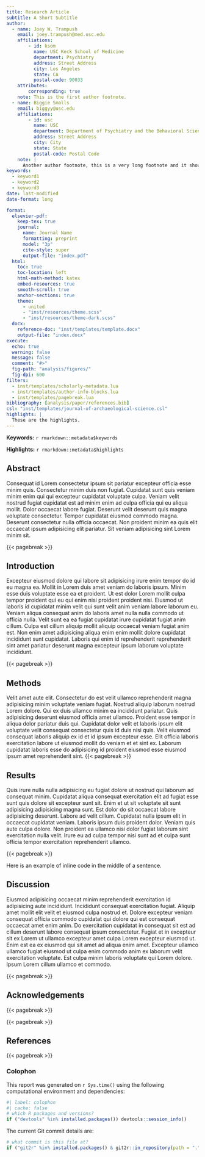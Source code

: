 ```yaml
---
title: Research Article
subtitle: A Short Subtitle
author:
  - name: Joey W. Trampush
    email: joey.trampush@med.usc.edu
    affiliations: 
        - id: ksom
          name: USC Keck School of Medicine
          department: Psychiatry
          address: Street Address
          city: Los Angeles
          state: CA
          postal-code: 90033
    attributes:
        corresponding: true
    note: This is the first author footnote.
  - name: Biggie Smalls
    email: biggyy@usc.edu
    affiliations:
        - id: usc
          name: USC
          department: Department of Psychiatry and the Behavioral Sciences
          address: Street Address
          city: City
          state: State
          postal-code: Postal Code
    note: |
      Another author footnote, this is a very long footnote and it should be a really long footnote. But this footnote is not yet sufficiently long enough to make two lines of footnote text.
keywords: 
  - keyword1
  - keyword2
  - keyword3
date: last-modified
date-format: long

format:
  elsevier-pdf:
    keep-tex: true
    journal:
      name: Journal Name
      formatting: preprint
      model: "3p"
      cite-style: super
      output-file: "index.pdf"
  html:
    toc: true
    toc-location: left
    html-math-method: katex
    embed-resources: true
    smooth-scroll: true
    anchor-sections: true
    theme: 
      - united
      - "inst/resources/theme.scss"
      - "inst/resources/theme-dark.scss"
  docx:
    reference-doc: "inst/templates/template.docx"
    output-file: "index.docx"
execute:
  echo: true
  warning: false
  message: false
  comment: "#>"
  fig-path: "analysis/figures/"
  fig-dpi: 600
filters:
  - inst/templates/scholarly-metadata.lua
  - inst/templates/author-info-blocks.lua
  - inst/templates/pagebreak.lua
bibliography: [analysis/paper/references.bib]
csl: "inst/templates/journal-of-archaeological-science.csl" 
highlights: |
  These are the highlights. 
---
```


<!-- This is the format for text comments that will be ignored during renderings. Do not put R code in these comments because it will not be ignored. -->

<!-- With the following code you can access and display values from the yml header above. -->

**Keywords:** `r rmarkdown::metadata$keywords`

**Highlights:** `r rmarkdown::metadata$highlights`

<!-- The actual document text starts here: -->

## Abstract

Consequat id Lorem consectetur ipsum sit pariatur excepteur officia esse minim quis.
Consectetur minim duis non fugiat.
Cupidatat sunt quis veniam minim enim qui qui excepteur cupidatat voluptate culpa.
Veniam velit nostrud fugiat cupidatat est ad minim enim ad culpa officia qui eu aliqua mollit.
Dolor occaecat labore fugiat.
Deserunt velit deserunt quis magna voluptate consectetur.
Tempor cupidatat eiusmod commodo magna.
Deserunt consectetur nulla officia occaecat.
Non proident minim ea quis elit occaecat ipsum adipisicing elit pariatur.
Sit veniam adipisicing sint Lorem minim sit.

{{< pagebreak >}}

## Introduction

Excepteur eiusmod dolore qui labore sit adipisicing irure enim tempor do id eu magna ea.
Mollit in Lorem duis amet veniam do laboris ipsum.
Minim esse duis voluptate esse ea et proident.
Ut est dolor Lorem mollit culpa tempor proident qui eu qui enim nisi proident proident nisi.
Eiusmod ut laboris id cupidatat minim velit qui sunt velit anim veniam labore laborum eu.
Veniam aliqua consequat anim do laboris amet nulla nulla commodo ut officia nulla.
Velit sunt ea ea fugiat cupidatat irure cupidatat fugiat anim cillum.
Culpa est cillum aliquip mollit aliquip occaecat veniam fugiat anim est.
Non enim amet adipisicing aliqua enim enim mollit dolore cupidatat incididunt sunt cupidatat.
Laboris qui enim id reprehenderit reprehenderit sint amet pariatur deserunt magna excepteur ipsum laborum voluptate incididunt.

{{< pagebreak >}}

## Methods

Velit amet aute elit.
Consectetur do est velit ullamco reprehenderit magna adipisicing minim voluptate veniam fugiat.
Nostrud aliquip laborum nostrud Lorem dolore.
Qui ex duis ullamco minim ea incididunt pariatur.
Quis adipisicing deserunt eiusmod officia amet ullamco.
Proident esse tempor in aliqua dolor pariatur duis qui.
Cupidatat dolor velit et laboris ipsum elit voluptate velit consequat consectetur quis id duis nisi quis.
Velit eiusmod consequat laboris aliquip ex id et id ipsum excepteur esse.
Elit officia laboris exercitation labore ut eiusmod mollit do veniam et et sint ex.
Laborum cupidatat laboris esse do adipisicing id proident eiusmod esse eiusmod ipsum amet reprehenderit sint.
{{< pagebreak >}}

## Results

Quis irure nulla nulla adipisicing eu fugiat dolore ut nostrud qui laborum ad consequat minim.
Cupidatat aliqua consequat exercitation elit ad fugiat esse sunt quis dolore sit excepteur sunt sit.
Enim et ut sit voluptate sit sunt adipisicing adipisicing magna sunt.
Est dolor do sit occaecat labore adipisicing deserunt.
Labore ad velit cillum.
Cupidatat nulla ipsum elit in occaecat cupidatat veniam.
Laboris ipsum duis proident dolor.
Veniam quis aute culpa dolore.
Non proident ea ullamco nisi dolor fugiat laborum sint exercitation nulla velit.
Irure eu ad culpa tempor nisi sunt ad et culpa sunt officia tempor exercitation reprehenderit ullamco.

{{< pagebreak >}}

Here is an example of inline code in the middle of a sentence.

## Discussion

Eiusmod adipisicing occaecat minim reprehenderit exercitation id adipisicing aute incididunt.
Incididunt consequat exercitation fugiat.
Aliquip amet mollit elit velit et eiusmod culpa nostrud et.
Dolore excepteur veniam consequat officia commodo cupidatat qui dolore qui est consequat occaecat amet enim anim.
Do exercitation cupidatat in consequat sit est ad cillum deserunt labore consequat ipsum consectetur.
Fugiat et in excepteur sit ex Lorem ut ullamco excepteur amet culpa Lorem excepteur eiusmod ut.
Enim est ea ex eiusmod qui sit amet ad aliqua enim amet.
Excepteur ullamco ullamco fugiat eiusmod ut culpa enim commodo anim ex laborum velit exercitation voluptate.
Est culpa minim laboris voluptate qui Lorem dolore.
Ipsum Lorem cillum ullamco et commodo.

{{< pagebreak >}}

## Acknowledgements

{{< pagebreak >}}

<!-- The following line inserts a page break  -->

{{< pagebreak >}}

## References

<!-- The following line ensures the references appear here for the MS Word or HTML output files, rather than right at the end of the document (this will not work for PDF files):  -->

::: {#refs}
:::

{{< pagebreak >}}

### Colophon


This report was generated on `r Sys.time()` using the following computational environment and dependencies:

```r
#| label: colophon
#| cache: false
# which R packages and versions?
if ("devtools" %in% installed.packages()) devtools::session_info()
```

The current Git commit details are:

```r
# what commit is this file at? 
if ("git2r" %in% installed.packages() & git2r::in_repository(path = ".")) git2r::repository(here::here())  
```
